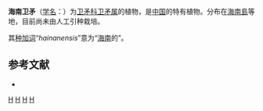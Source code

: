{{Speciesbox 
| taxon = Euonymus hainanensis
| authority = Chun et F.C.How, 1958
}}

'''海南卫矛'''（[[学名|学名]]：{{lang|la|''Euonymus hainanensis''}}）为[[卫矛科|卫矛科]][[卫矛属|卫矛属]]的植物，是[[中国|中国]]的特有植物。分布在[[海南島|海南島]]等地，目前尚未由人工引种栽培。

其[[种加词|种加词]]“''hainanensis''”意为“[[海南|海南]]的”。

== 参考文献 ==
<div class="references-small">
* {{cite web| url =http://www.bioinfo.cn/db05/KmzwSpecies.php?action=view&id=2384| title =海南卫矛| work =《中国高等植物数据库全库》| publisher =中国科学院微生物研究所| author =昆明植物研究所| accessdate =2009-02-23| deadurl =yes| archiveurl =https://web.archive.org/web/20160305013557/http://www.bioinfo.cn/db05/KmzwSpecies.php?action=view&id=2384| archivedate =2016-03-05}}
</div>
{{Taxonbar|from=Q11149808}}

[[Category:卫矛属|H]]
[[Category:中國特有植物|H]]
[[Category:海南植物|H]]
[[Category:1958年描述的植物|H]]